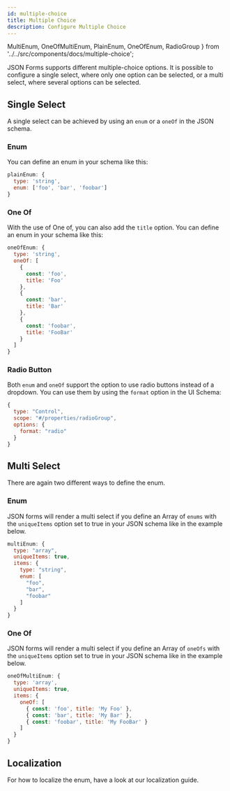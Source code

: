 ```yaml
---
id: multiple-choice
title: Multiple Choice
description: Configure Multiple Choice
---
```



  MultiEnum,
  OneOfMultiEnum,
  PlainEnum,
  OneOfEnum,
  RadioGroup
} from '../../src/components/docs/multiple-choice';

JSON Forms supports different multiple-choice options. It is possible to configure a single select, where only one option can be selected, or a multi select, where several options can be selected.

## Single Select

A single select can be achieved by using an `enum` or a `oneOf` in the JSON schema.

### Enum
You can define an enum in your schema like this:
```js
plainEnum: {
  type: 'string',
  enum: ['foo', 'bar', 'foobar']
}
```

<PlainEnum />

### One Of

With the use of One of, you can also add the `title` option. You can define an enum in your schema like this:

```js
oneOfEnum: {
  type: 'string',
  oneOf: [
    {
      const: 'foo',
      title: 'Foo'
    },
    {
      const: 'bar',
      title: 'Bar'
    },
    {
      const: 'foobar',
      title: 'FooBar'
    }
  ]
}
```
<OneOfEnum />

### Radio Button

Both `enum` and `oneOf` support the option to use radio buttons instead of a dropdown. You can use them by using the `format` option in the UI Schema:

```js
{
  type: "Control",
  scope: "#/properties/radioGroup",
  options: {
    format: "radio"
  }
}
```

<RadioGroup />

## Multi Select

There are again two different ways to define the enum.

### Enum
JSON forms will render a multi select if you define an Array of `enums` with the `uniqueItems` option set to true in your JSON schema like in the example below.

```js
multiEnum: {
  type: "array",
  uniqueItems: true,
  items: {
    type: "string",
    enum: [
      "foo",
      "bar",
      "foobar"
    ]
  }
}
```
<MultiEnum />

### One Of

JSON forms will render a multi select if you define an Array of `oneOfs` with the `uniqueItems` option set to true in your JSON schema like in the example below.

```js
oneOfMultiEnum: {
  type: 'array',
  uniqueItems: true,
  items: {
    oneOf: [
      { const: 'foo', title: 'My Foo' },
      { const: 'bar', title: 'My Bar' },
      { const: 'foobar', title: 'My FooBar' }
    ]
  }
}
```

<OneOfMultiEnum />

## Localization
For how to localize the enum, have a look at our localization guide.
